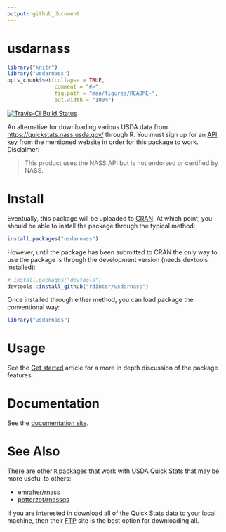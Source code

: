 ```yaml
---
output: github_document
---
```


# usdarnass

```r
library("knitr")
library("usdarnass")
opts_chunk$set(collapse = TRUE,
               comment = "#>",
               fig.path = "man/figures/README-",
               out.width = "100%")
```

[![Travis-CI Build Status](https://travis-ci.org/rdinter/usdarnass.svg?branch=master)](https://travis-ci.org/rdinter/usdarnass)

An alternative for downloading various USDA data from [https://quickstats.nass.usda.gov/](https://quickstats.nass.usda.gov/) through R. You must sign up for an [API key](https://quickstats.nass.usda.gov/api) from the mentioned website in order for this package to work. Disclaimer:

> This product uses the NASS API but is not endorsed or certified by NASS.


# Install

Eventually, this package will be uploaded to [CRAN](https://cran.r-project.org/). At which point, you should be able to install the package through the typical method:

```r
install.packages("usdarnass")
```

However, until the package has been submitted to CRAN the only way to use the package is through the development version (needs devtools installed):

```r
# install.packages("devtools")
devtools::install_github("rdinter/usdarnass")
```

Once installed through either method, you can load package the conventional way:

```r
library("usdarnass")
```


# Usage

See the [Get started](articles/usdarnass.html) article for a more in depth discussion of the package features.


# Documentation

See the [documentation site](http://rdinter.github.io/usdarnass/).


# See Also

There are other `R` packages that work with USDA Quick Stats that may be more useful to others:

- [emraher/rnass](https://github.com/emraher/rnass)
- [potterzot/rnassqs](https://github.com/potterzot/rnassqs)

If you are interested in download all of the Quick Stats data to your local machine, then their [FTP](ftp://ftp.nass.usda.gov/quickstats/) site is the best option for downloading all.